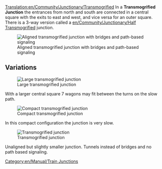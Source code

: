 [[Translation:en/Community/Junctionary/Transmogrified]]
{{ru/Community/Junctionary/Меню развязки}}
In a '''Transmogrified Junction''' the entrances from north and south are connected in a central square with the exits to east and west, and vice versa for an outer square. There is a 3-way version called a [[en/Community/Junctionary/Half Transmogrified]] junction.

[[File:en/Community/Junctionary/Transmogrified.aligned.png|frame|none|Aligned transmogrified junction with bridges and path-based signaling]]

{{en/Community/Junctionary/Junction Criteria|Moderate|2|0|1|5|0|1|0|1|0|0|0||Broken down trains only affect the one track.|

* Maximum signal distance: 6
* Minimum tiles between double bend: 5 (diagonal)
* Area: 12 x 12 (50 extra square tiles)

}}

==Variations==

[[File:en/Community/Junctionary/Ttd.transmogrified.large.png|frame|none|Large transmogrified junction]]

With a larger central square 7 wagons may fit between the turns on the slow path.

[[File:en/Community/Junctionary/Ttd.transmogrified.compact.png|frame|none|Compact transmogrified junction]]

In this compact configuration the junction is very slow.

[[File:en/Community/Junctionary/Ttd.transmogrified.deblock.png|frame|none|Transmogrified junction]]

Unaligned but slightly smaller junction. Tunnels instead of bridges and no path based signaling.

[[Category:en/Manual/Train Junctions]]